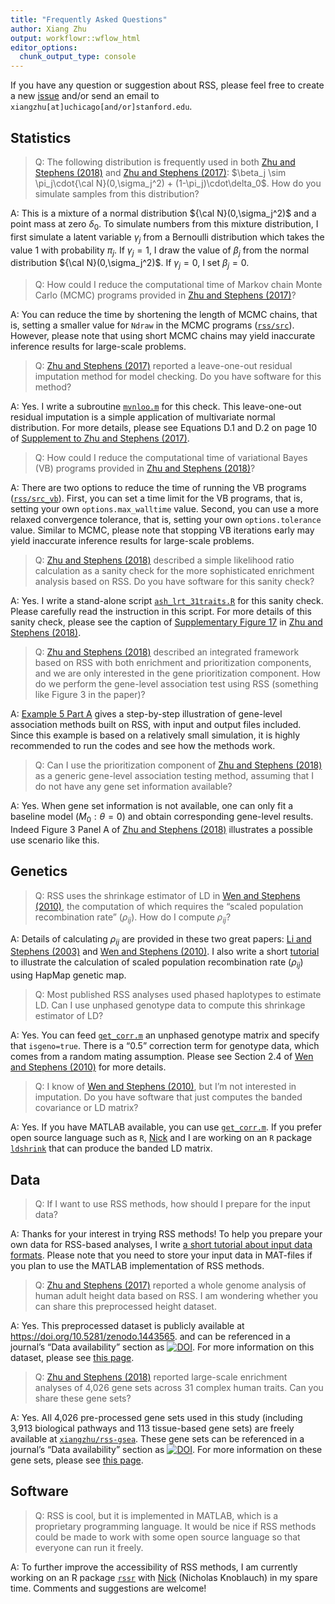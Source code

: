 ```yaml
---
title: "Frequently Asked Questions"
author: Xiang Zhu
output: workflowr::wflow_html
editor_options:
  chunk_output_type: console
---
```


[Wen and Stephens (2010)]: https://www.ncbi.nlm.nih.gov/pubmed/21479081
[Li and Stephens (2003)]: https://www.ncbi.nlm.nih.gov/pubmed/14704198
[`get_corr.m`]: https://github.com/stephenslab/rss/blob/master/misc/get_corr.m
[`mvnloo.m`]: https://github.com/stephenslab/rss/blob/master/misc/mvnloo.m
[Nick]: https://github.com/CreRecombinase
[`rssr`]: https://github.com/stephenslab/rssr
[`ldshrink`]: https://github.com/stephenslab/ldshrink
[Zhu and Stephens (2017)]: https://www.ncbi.nlm.nih.gov/pubmed/29399241 
[Zhu and Stephens (2018)]: https://www.ncbi.nlm.nih.gov/pubmed/30341297
[`ash_lrt_31traits.R`]: https://github.com/stephenslab/rss/blob/master/misc/ash_lrt_31traits.R
[Supplement to Zhu and Stephens (2017)]: http://stephenslab.uchicago.edu/assets/papers/Zhu2017-supplement.pdf
[Supplementary Figure 17]: https://static-content.springer.com/esm/art%3A10.1038%2Fs41467-018-06805-x/MediaObjects/41467_2018_6805_MOESM1_ESM.pdf
[`compute_pip.m`]: https://github.com/stephenslab/rss/blob/master/src_vb/compute_pip.m  
[zenodo-height2014]: https://doi.org/10.5281/zenodo.1443565
[zenodo-geneset]: https://zenodo.org/badge/latestdoi/55633948
[`xiangzhu/rss-gsea`]: https://github.com/xiangzhu/rss-gsea/tree/master/data
[`rss/src`]: https://github.com/stephenslab/rss/tree/master/src
[`rss/src_vb`]: https://github.com/stephenslab/rss/tree/master/src_vb

If you have any question or suggestion about RSS,
please feel free to create a new [issue](https://github.com/stephenslab/rss/issues)
and/or send an email to `xiangzhu[at]uchicago[and/or]stanford.edu`.

## Statistics

> Q: The following distribution is frequently used in both [Zhu and Stephens (2018)][] and [Zhu and Stephens (2017)][]: $\beta_j \sim \pi_j\cdot{\cal N}(0,\sigma_j^2) + (1-\pi_j)\cdot\delta_0$. How do you simulate samples from this distribution?

A: This is a mixture of a normal distribution ${\cal N}(0,\sigma_j^2)$
and a point mass at zero $\delta_0$.
To simulate numbers from this mixture distribution,
I first simulate a latent variable $\gamma_j$ from a Bernoulli
distribution which takes the value 1 with probability $\pi_j$.
If $\gamma_j=1$, I draw the value of $\beta_j$ from
the normal distribution ${\cal N}(0,\sigma_j^2)$.
If $\gamma_j=0$, I set $\beta_j=0$.

> Q: How could I reduce the computational time of Markov chain Monte Carlo (MCMC) programs provided in [Zhu and Stephens (2017)][]?

A: You can reduce the time by shortening the length of MCMC chains, that is,
setting a smaller value for `Ndraw` in the MCMC programs ([`rss/src`][]).
However, please note that using short MCMC chains may yield
inaccurate inference results for large-scale problems.

> Q: [Zhu and Stephens (2017)][] reported a leave-one-out residual imputation method for model checking. Do you have software for this method?

A: Yes. I write a subroutine [`mvnloo.m`][] for this check.
This leave-one-out residual imputation is a simple
application of multivariate normal distribution.
For more details, please see Equations D.1 and D.2
on page 10 of [Supplement to Zhu and Stephens (2017)][]. 

> Q: How could I reduce the computational time of variational Bayes (VB) programs provided in [Zhu and Stephens (2018)][]?

A: There are two options to reduce the time
of running the VB programs ([`rss/src_vb`][]).
First, you can set a time limit for the VB programs,
that is, setting your own `options.max_walltime` value.
Second, you can use a more relaxed convergence tolerance,
that is, setting your own `options.tolerance` value.
Similar to MCMC, please note that stopping VB iterations early
may yield inaccurate inference results for large-scale problems. 

> Q: [Zhu and Stephens (2018)][] described a simple likelihood ratio calculation as a sanity check for the more sophisticated enrichment analysis based on RSS. Do you have software for this sanity check?

A: Yes. I write a stand-alone script [`ash_lrt_31traits.R`][] for this sanity check.
Please carefully read the instruction in this script.
For more details of this sanity check, please see the caption of
[Supplementary Figure 17][] in [Zhu and Stephens (2018)][].

> Q: [Zhu and Stephens (2018)][] described an integrated framework based on RSS with both enrichment and prioritization components, and we are only interested in the gene prioritization component. How do we perform the gene-level association test using RSS (something like Figure 3 in the paper)? 

A: [Example 5 Part A](example_5a.html) gives a step-by-step illustration of
gene-level association methods built on RSS, with input and output files included.
Since this example is based on a relatively small simulation,
it is highly recommended to run the codes and see how the methods work.

> Q: Can I use the prioritization component of [Zhu and Stephens (2018)][] as a generic gene-level association testing method, assuming that I do not have any gene set information available?

A: Yes. When gene set information is not available,
one can only fit a baseline model ($M_0:\theta=0$)
and obtain corresponding gene-level results.
Indeed Figure 3 Panel A of [Zhu and Stephens (2018)][]
illustrates a possible use scenario like this.  

## Genetics

> Q: RSS uses the shrinkage estimator of LD in [Wen and Stephens (2010)][], the computation of which requires the "scaled population recombination rate" ($\rho_{ij}$). How do I compute $\rho_{ij}$?

A: Details of calculating $\rho_{ij}$ are provided in these two great papers:
[Li and Stephens (2003)][] and [Wen and Stephens (2010)][].
I also write a short [tutorial](recombination.html) to illustrate the calculation of
scaled population recombination rate ($\rho_{ij}$) using HapMap genetic map.

> Q: Most published RSS analyses used phased haplotypes to estimate LD. Can I use unphased genotype data to compute this shrinkage estimator of LD?

A: Yes. You can feed [`get_corr.m`][] an unphased genotype matrix and specify that `isgeno=true`.
There is a "0.5" correction term for genotype data, which comes from a random mating assumption.
Please see Section 2.4 of [Wen and Stephens (2010)][] for more details.

> Q: I know of [Wen and Stephens (2010)][], but I'm not interested in imputation. Do you have software that just computes the banded covariance or LD matrix?

A: Yes. If you have MATLAB available, you can use [`get_corr.m`][].
If you prefer open source language such as `R`, [Nick][] and I are working
on an `R` package [`ldshrink`][] that can produce the banded LD matrix.

## Data

> Q: If I want to use RSS methods, how should I prepare for the input data?

A: Thanks for your interest in trying RSS methods!
To help you prepare your own data for RSS-based analyses,
I write [a short tutorial about input data formats](input_data.html).
Please note that you need to store your input data in MAT-files if
you plan to use the MATLAB implementation of RSS methods.

> Q: [Zhu and Stephens (2017)][] reported a whole genome analysis of human adult height data based on RSS. I am wondering whether you can share this preprocessed height dataset.

A: Yes. This preprocessed dataset is publicly available at
<https://doi.org/10.5281/zenodo.1443565>.
and can be referenced in a journal's "Data availability" section
as [![DOI](https://zenodo.org/badge/DOI/10.5281/zenodo.1443565.svg)][zenodo-height2014].
For more information on this dataset, please see [this page](height2014_data.html).

> Q: [Zhu and Stephens (2018)][] reported large-scale enrichment analyses of 4,026 gene sets across 31 complex human traits. Can you share these gene sets?

A: Yes. All 4,026 pre-processed gene sets used in this study
(including 3,913 biological pathways and 113 tissue-based gene sets)
are freely available at [`xiangzhu/rss-gsea`][].
These gene sets can be referenced in a journal's "Data availability" section
as [![DOI](https://zenodo.org/badge/55633948.svg)][zenodo-geneset].
For more information on these gene sets, please see
[this page](https://xiangzhu.github.io/rss-gsea/gene_set.html).

## Software

> Q: RSS is cool, but it is implemented in MATLAB, which is a proprietary programming language. It would be nice if RSS methods could be made to work with some open source language so that everyone can run it freely.

A: To further improve the accessibility of RSS methods,
I am currently working on an R package [`rssr`][]
with [Nick][] (Nicholas Knoblauch) in my spare time.
Comments and suggestions are welcome!   

